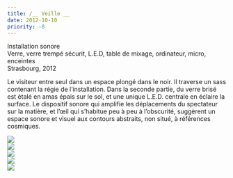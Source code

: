 ```yaml
---
title: /__ Veille __
date: 2012-10-10
priority: -8
---
```

Installation sonore\
Verre, verre trempé sécurit, L.E.D, table de mixage, ordinateur, micro, enceintes \
Strasbourg, 2012

Le visiteur entre seul dans un espace plongé dans le noir. Il traverse un sass contenant la régie de l’installation. Dans la seconde partie, du verre brisé est étalé en amas épais sur le sol, et une unique L.E.D. centrale en éclaire la surface. Le dispositif sonore qui amplifie les déplacements du spectateur sur la matière, et l’œil qui s’habitue peu à peu à l’obscurité, suggèrent un espace sonore et visuel aux contours abstraits, non situé, à références cosmiques.

![](src/assets/images/projects/veille/veille1.jpg)\
![](src/assets/images/projects/veille/veille2.png)\
![](src/assets/images/projects/veille/veille3.png)\
![](src/assets/images/projects/veille/veille4.png)\
![](src/assets/images/projects/veille/veille5.png)
